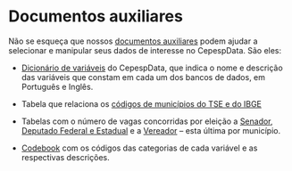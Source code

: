 # Documentos auxiliares

Não se esqueça que nossos [documentos auxiliares](http://www.cepespdata.io/documentacao) podem ajudar a selecionar e manipular seus dados de interesse no CepespData. São eles:

- [Dicionário de variáveis](http://www.cepespdata.io/static/docs/cepespdata_dicionario_publico.xlsx) do CepespData, que indica o nome e descrição das variáveis que constam em cada um dos bancos de dados, em Português e Inglês.

- Tabela que relaciona os [códigos de municípios do TSE e do IBGE](http://www.cepespdata.io/static/docs/cod_municipios.csv)

- Tabelas com o número de vagas concorridas por eleição a [Senador](http://www.cepespdata.io/static/docs/vagas_senadores.csv), [Deputado Federal e Estadual](http://www.cepespdata.io/static/docs/vagas_deputados_fed_est.csv) e a [Vereador](http://www.cepespdata.io/static/docs/vagas_vereadores.csv) -- esta última por município.

- [Codebook](http://www.cepesp.io/dados/) com os códigos das categorias de cada variável e as respectivas descrições.
